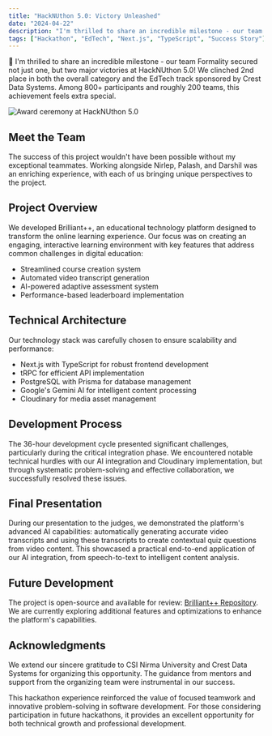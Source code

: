 ```yaml
---
title: "HackNUthon 5.0: Victory Unleashed"
date: "2024-04-22"
description: "I'm thrilled to share an incredible milestone - our team Formality secured not just one, but two major victories at HackNUthon 5.0! We clinched 2nd place..."
tags: ["Hackathon", "EdTech", "Next.js", "TypeScript", "Success Story"]
---
```


🎉 I'm thrilled to share an incredible milestone - our team Formality secured not just one, but two major victories at HackNUthon 5.0! We clinched 2nd place in both the overall category and the EdTech track sponsored by Crest Data Systems. Among 800+ participants and roughly 200 teams, this achievement feels extra special.

![Award ceremony at HackNUthon 5.0](/images/hacknuthon-5.0.jpg)

## Meet the Team

The success of this project wouldn't have been possible without my exceptional teammates. Working alongside Nirlep, Palash, and Darshil was an enriching experience, with each of us bringing unique perspectives to the project.

## Project Overview

We developed Brilliant++, an educational technology platform designed to transform the online learning experience. Our focus was on creating an engaging, interactive learning environment with key features that address common challenges in digital education:

- Streamlined course creation system
- Automated video transcript generation
- AI-powered adaptive assessment system
- Performance-based leaderboard implementation

## Technical Architecture

Our technology stack was carefully chosen to ensure scalability and performance:
- Next.js with TypeScript for robust frontend development
- tRPC for efficient API implementation
- PostgreSQL with Prisma for database management
- Google's Gemini AI for intelligent content processing
- Cloudinary for media asset management

## Development Process

The 36-hour development cycle presented significant challenges, particularly during the critical integration phase. We encountered notable technical hurdles with our AI integration and Cloudinary implementation, but through systematic problem-solving and effective collaboration, we successfully resolved these issues.

## Final Presentation

During our presentation to the judges, we demonstrated the platform's advanced AI capabilities: automatically generating accurate video transcripts and using these transcripts to create contextual quiz questions from video content. This showcased a practical end-to-end application of our AI integration, from speech-to-text to intelligent content analysis.

## Future Development

The project is open-source and available for review: [Brilliant++ Repository](https://github.com/yuvrajsinh5252/brilliant-plus-plus). We are currently exploring additional features and optimizations to enhance the platform's capabilities.

## Acknowledgments

We extend our sincere gratitude to CSI Nirma University and Crest Data Systems for organizing this opportunity. The guidance from mentors and support from the organizing team were instrumental in our success.

This hackathon experience reinforced the value of focused teamwork and innovative problem-solving in software development. For those considering participation in future hackathons, it provides an excellent opportunity for both technical growth and professional development.